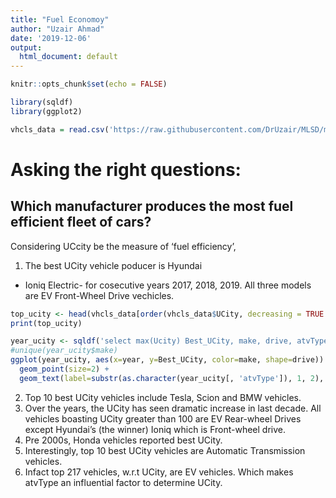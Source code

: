 ---
title: "Fuel Economoy"
author: "Uzair Ahmad"
date: '2019-12-06'
output:
  html_document: default
---

```{r setup, include=FALSE}
knitr::opts_chunk$set(echo = FALSE)
```

```{R, load_libraries, message=F, warning=F}
library(sqldf)
library(ggplot2)
```

```{R, echo=FALSE}
vhcls_data = read.csv('https://raw.githubusercontent.com/DrUzair/MLSD/master/Datasets/vehicles.csv')
```

# Asking the right questions: 

## Which manufacturer produces the most fuel efficient fleet of cars?
Considering UCcity be the measure of 'fuel efficiency', 

1. The best UCity vehicle poducer is Hyundai
  - Ioniq Electric- for cosecutive years 2017, 2018, 2019. All three models are EV Front-Wheel Drive vechicles. 

```{r, echo=FALSE}
top_ucity <- head(vhcls_data[order(vhcls_data$UCity, decreasing = TRUE ), c('make', 'model','UCity', 'year')], 10)
print(top_ucity)
```

```{R, echo=FALSE}
year_ucity <- sqldf('select max(Ucity) Best_UCity, make, drive, atvType, fuelType, fuelType1, fuelType2, year from vhcls_data group by year ')
#unique(year_ucity$make)
ggplot(year_ucity, aes(x=year, y=Best_UCity, color=make, shape=drive)) + 
  geom_point(size=2) +
  geom_text(label=substr(as.character(year_ucity[, 'atvType']), 1, 2), size=3, hjust=1, vjust=1)
```

2. Top 10 best UCity vehicles include Tesla, Scion and BMW vehicles.
3. Over the years, the UCity has seen dramatic increase in last decade. All vehicles boasting UCity greater than 100 are EV Rear-wheel Drives except Hyundai's (the winner) Ioniq which is Front-wheel drive.
4. Pre 2000s, Honda vehicles reported best UCity.
5. Interestingly, top 10 best UCity vehicles are Automatic Transmission vehicles.
6. Infact top 217 vehicles, w.r.t UCity, are EV vehicles. Which makes atvType an influential factor to determine UCity.